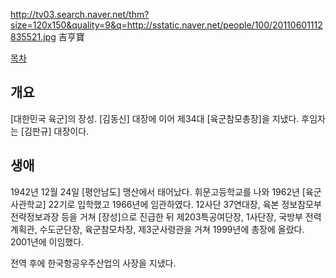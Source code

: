 http://tv03.search.naver.net/thm?size=120x150&quality=9&q=http://sstatic.naver.net/people/100/20110601112835521.jpg
吉亨寶

[[목차]]
== 개요 ==
[대한민국 육군]의 장성. [김동신] 대장에 이어 제34대 [육군참모총장]을 지냈다. 후임자는 [김판규] 대장이다.

== 생애 ==
1942년 12월 24일 [평안남도] 맹산에서 태어났다. 휘문고등학교를 나와 1962년 [육군사관학교] 22기로 입학했고 1966년에 임관하였다. 12사단 37연대장, 육본 정보참모부 전략정보과장 등을 거쳐 [장성]으로 진급한 뒤 제203특공여단장, 1사단장, 국방부 전력계획관, 수도군단장, 육군참모차장, 제3군사령관을 거쳐 1999년에 총장에 올랐다. 2001년에 이임했다.

전역 후에 한국항공우주산업의 사장을 지냈다. 
